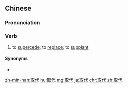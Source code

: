 ==Chinese==
{{zh-forms}}

===Pronunciation===
{{zh-pron
|m=qǔdài
|c=ceoi2 doi6
|mn=qz,tw,xm:chhú-tāi/zz:chhí-tāi
|cat=v
}}

===Verb===
{{zh-verb}}

# to [[supercede]]; to [[replace]]; to [[supplant]]

====Synonyms====
* {{zh-l|代替}}

{{zh-cat|Advanced}}

[[zh-min-nan:取代]]
[[hu:取代]]
[[mg:取代]]
[[ja:取代]]
[[chr:取代]]
[[zh:取代]]